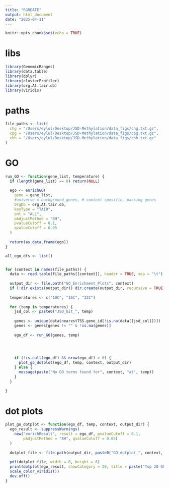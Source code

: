 ```yaml
---
title: "RGREATE"
output: html_document
date: "2025-04-11"
---
```


```r
knitr::opts_chunk$set(echo = TRUE)
```



# libs
```r
library(GenomicRanges)
library(data.table)
library(dplyr)
library(clusterProfiler)
library(org.At.tair.db)
library(viridis)
```


# paths
```r
file_paths <- list(
  chg = "/Users/eylul/Desktop/JSD-Methylation/data_figs/chg.txt.gz",
  cpg = "/Users/eylul/Desktop/JSD-Methylation/data_figs/cpg.txt.gz",
  chh = "/Users/eylul/Desktop/JSD-Methylation/data_figs/chh.txt.gz"
)
```

# GO 
```r
run_GO <- function(gene_list, temperature) {
  if (length(gene_list) == 0) return(NULL)
  
  ego <- enrichGO(
    gene = gene_list,
    #universe = background_genes, # context spesific, passing genes
    OrgDb = org.At.tair.db,
    keyType = "TAIR",
    ont = "ALL", 
    pAdjustMethod = "BH",
    pvalueCutoff = 0.1,
    qvalueCutoff = 0.05
  )
  
  return(as.data.frame(ego))
}
```


```r

all_ego_dfs <- list()


for (context in names(file_paths)) {
  data <- read.table(file_paths[[context]], header = TRUE, sep = "\t")
  
  output_dir <- file.path("GO_Enrichment_Plots", context)
  if (!dir.exists(output_dir)) dir.create(output_dir, recursive = TRUE)
  
  temperatures <- c("10C", "16C", "22C")
  
  for (temp in temperatures) {
    jsd_col <- paste0("JSD_bit_", temp)
    
    genes <- unique(data$nearestTSS.gene_id[!is.na(data[[jsd_col]])])
    genes <- genes[genes != "" & !is.na(genes)]
    
    ego_df <- run_GO(genes, temp)
    


    
    if (!is.null(ego_df) && nrow(ego_df) > 0) {
      plot_go_dotplot(ego_df, temp, context, output_dir)
    } else {
      message(paste("No GO terms found for", context, "at", temp))
    }
  }
  
}


```


# dot plots 

```r

plot_go_dotplot <- function(ego_df, temp, context, output_dir) {
  ego_result <- suppressWarnings(
    new("enrichResult", result = ego_df, pvalueCutoff = 0.1, 
        pAdjustMethod = "BH", qvalueCutoff = 0.05)
  )
  
  dotplot_file <- file.path(output_dir, paste0("GO_dotplot_", context, "_", temp, ".pdf"))
  
  pdf(dotplot_file, width = 8, height = 6)
  print(dotplot(ego_result, showCategory = 20, title = paste("Top 20 GO terms -", context, temp)) +
  scale_color_viridis())
  dev.off()
}
```



